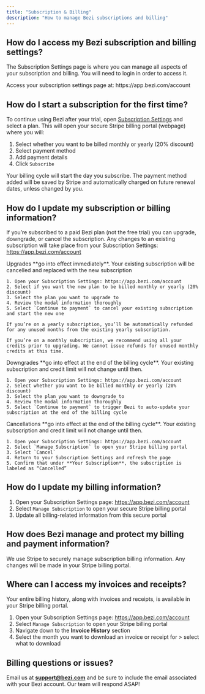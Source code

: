 ```yaml
---
title: "Subscription & Billing"
description: "How to manage Bezi subscriptions and billing"
---
```


## How do I access my Bezi subscription and billing settings?

The Subscription Settings page is where you can manage all aspects of your subscription and billing. You will need to login in order to access it.

<Note>
  Access your subscription settings page at: https://app.bezi.com/account
</Note>

## How do I start a subscription for the first time?

To continue using Bezi after your trial, open [Subscription Settings](https://app.bezi.com/account) and select a plan. This will open your secure Stripe billing portal (webpage) where you will:

1. Select whether you want to be billed monthly or yearly (20% discount)
2. Select payment method
3. Add payment details
4. Click `Subscribe`

Your billing cycle will start the day you subscribe. The payment method added will be saved by Stripe and automatically charged on future renewal dates, unless changed by you.

## How do I update my subscription or billing information?

If you’re subscribed to a paid Bezi plan (not the free trial) you can upgrade, downgrade, or cancel the subscription. Any changes to an existing subscription will take place from your Subscription Settings: https://app.bezi.com/account

<AccordionGroup>
  <Accordion title="Upgrade subscription">
    Upgrades **go into effect immediately**. Your existing subscription will be cancelled and replaced with the new subscription

    1. Open your Subscription Settings: https://app.bezi.com/account
    2. Select if you want the new plan to be billed monthly or yearly (20% discount)
    3. Select the plan you want to upgrade to
    4. Review the modal information thoroughly
    5. Select `Continue to payment` to cancel your existing subscription and start the new one

    If you’re on a yearly subscription, you’ll be automatically refunded for any unused months from the existing yearly subscription.

    If you’re on a monthly subscription, we recommend using all your credits prior to upgrading. We cannot issue refunds for unused monthly credits at this time.
  </Accordion>
  <Accordion title="Downgrade subscription">
    Downgrades **go into effect at the end of the billing cycle**. Your existing subscription and credit limit will not change until then.

    1. Open your Subscription Settings: https://app.bezi.com/account
    2. Select whether you want to be billed monthly or yearly (20% discount)
    3. Select the plan you want to downgrade to
    4. Review the modal information thoroughly
    5. Select `Continue to payment` to trigger Bezi to auto-update your subscription at the end of the billing cycle
  </Accordion>
  <Accordion title="Cancel subscription">
    Cancellations **go into effect at the end of the billing cycle**. Your existing subscription and credit limit will not change until then.

    1. Open your Subscription Settings: https://app.bezi.com/account
    2. Select `Manage Subscription` to open your Stripe billing portal
    3. Select `Cancel`
    4. Return to your Subscription Settings and refresh the page
    5. Confirm that under **Your Subscription**, the subscription is labeled as “Cancelled”
  </Accordion>
</AccordionGroup>


## How do I update my billing information?

1. Open your Subscription Settings page: https://app.bezi.com/account
2. Select `Manage Subscription` to open your secure Stripe billing portal
3. Update all billing-related information from this secure portal

## How does Bezi manage and protect my billing and payment information?

We use Stripe to securely manage subscription billing information. Any changes will be made in your Stripe billing portal.

## Where can I access my invoices and receipts?

Your entire billing history, along with invoices and receipts, is available in your Stripe billing portal.

1. Open your Subscription Settings page: https://app.bezi.com/account
2. Select `Manage Subscription` to open your Stripe billing portal
3. Navigate down to the **Invoice History** section
4. Select the month you want to download an invoice or receipt for \> select what to download

## Billing questions or issues?

Email us at [**support@bezi.com**](mailto:support@bezi.com) and be sure to include the email associated with your Bezi account. Our team will respond ASAP\!